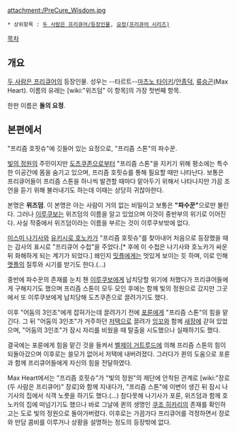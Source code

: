 attachment:/PreCure_Wisdom.jpg

 * 상위항목 : [[두 사람은 프리큐어/등장인물]], [[요정(프리큐어 시리즈)]]

[[목차]]
== 개요 ==
[[두 사람은 프리큐어]]의 등장인물. 성우는 --타르트--[[마츠노 타이키]]/[[안종덕]], [[류승곤]](Max Heart). 이름의 유래는 [wiki:"위즈덤" 이 항목]의 가장 첫번째 항목.

한판 이름은 '''돌의 요정'''.

== 본편에서 ==
"프리즘 호핏슈"에 깃들어 있는 요정으로, "프리즘 스톤"의 파수꾼.

[[빛의 정원]]의 주민이지만 [[도츠쿠존]]으로부터 "프리즘 스톤"을 지키기 위해 평소에는 특수한 이공간에 몸을 숨기고 있으며, 프리즘 호핏슈를 통해 필요할 때만 나타난다. 보통은 프리큐어들이 프리즘 스톤을 하나씩 발견할 때마다 맡아두기 위해서 나타나지만 가끔 조언을 듣기 위해 불러내기도 하는데 이때는 상당히 귀찮아한다.

본명은 '''위즈덤'''. 이 본명은 아는 사람이 거의 없는 비밀이고 보통은 '''"파수꾼"'''으로만 불린다. 그러나 [[이루쿠보]]는 위즈덤의 이름을 알고 있었으며 이것이 중반부의 위기로 이어진다. 사실 작중에서 위즈덤이라는 이름을 부르는 것이 이루쿠보밖에 없다.

[[미스미 나기사]]와 [[유키시로 호노카]]가 "프리즘 호핏슈"를 찾아내어 처음으로 등장했을 때는 감사의 표시로 "프리큐어 수첩"을 주었다.[* 후에 이 수첩은 나기사와 호노카가 싸운 뒤 화해하게 되는 계기가 되었다.] 왜인지 [[밋플]]에게는 멋있게 보이는 듯 하며, 이로 인해 [[멧플]]의 질투와 시기를 받기도 한다.(…)

중반에 파수꾼의 존재를 눈치 챈 [[이루쿠보]]에게 납치당할 위기에 처했다가 프리큐어들에게 구해지기도 했으며 프리즘 스톤이 모두 모인 후에는 함께 빛의 정원으로 갔지만 그곳에서 또 이루쿠보에게 납치당해 도츠쿠존으로 끌려가기도 했다.

이후 "어둠의 3인조"에게 잡혀가는데 끌려가기 전에 [[포룬]]에게 "프리즘 스톤"의 힘을 맡긴다. 그 뒤 "어둠의 3인조"가 거주하던 [[저택]]으로 끌려가 [[잉꼬]]와 함께 [[새장]]에 갇혀 있었으며, "어둠의 3인조"가 잠시 자리를 비웠을 때 탈출을 시도했으나 실패하기도 했다.

결국에는 포룬에게 힘을 맡긴 것을 들켜서 [[벨제이 거트루드]]에 의해 프리즘 스톤의 힘이 되돌아갔으며 이후로는 쓸모가 없어서 저택에 내버려졌다. 그러다가 퀸의 도움으로 포룬과 함께 프리큐어들에게 자신의 힘을 전달하였다.

Max Heart에서는 "프리즘 호핏슈"가 "빛의 정원"의 제단에 안착된 관계로 [wiki:"장로(두 사람은 프리큐어)" 장로]와 함께 지내다가, "프리즘 스톤"에 이변이 생긴 뒤 잠시 나기사의 집에서 식객 노릇을 하기도 했다.(…) 참다못해 나기사가 포룬, 위즈덤과 함께 호노카의 집에 떠넘기기도 했으나 바로 그날에 퀸의 생명인 [[쿠조 히카리]]의 존재를 확인하고는 도로 빛의 정원으로 돌아가버렸다. 이후로는 가끔가다 프리큐어를 걱정하면서 장로와 만담 콤비를 이루거나 상황을 설명하는 정도의 등장밖에 없다.
